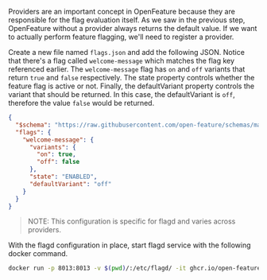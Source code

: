 Providers are an important concept in OpenFeature because they are responsible for the flag evaluation itself.
As we saw in the previous step, OpenFeature without a provider always returns the default value. If we want to actually perform feature
flagging, we'll need to register a provider.

Create a new file named `flags.json` and add the following JSON. Notice that there's a flag called `welcome-message` which matches the flag
key referenced earlier. The `welcome-message` flag has `on` and `off` variants that return `true` and `false` respectively.
The state property controls whether the feature flag is active or not. Finally, the defaultVariant property controls the variant that should be returned. 
In this case, the defaultVariant is `off`, therefore the value `false` would be returned.

```json
{
  "$schema": "https://raw.githubusercontent.com/open-feature/schemas/main/json/flagd-definitions.json",
  "flags": {
    "welcome-message": {
      "variants": {
        "on": true,
        "off": false
      },
      "state": "ENABLED",
      "defaultVariant": "off"
    }
  }
}
```
> NOTE: This configuration is specific for flagd and varies across providers.

With the flagd configuration in place, start flagd service with the following docker command.

```sh
docker run -p 8013:8013 -v $(pwd)/:/etc/flagd/ -it ghcr.io/open-feature/flagd:latest start --uri file:/etc/flagd/flags.json
```